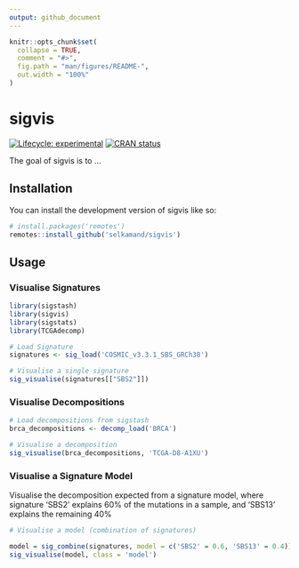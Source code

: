 ```yaml
---
output: github_document
---
```


<!-- README.md is generated from README.Rmd. Please edit that file -->

```r
knitr::opts_chunk$set(
  collapse = TRUE,
  comment = "#>",
  fig.path = "man/figures/README-",
  out.width = "100%"
)
```

# sigvis

<!-- badges: start -->
[![Lifecycle: experimental](https://img.shields.io/badge/lifecycle-experimental-orange.svg)](https://lifecycle.r-lib.org/articles/stages.html#experimental)
[![CRAN status](https://www.r-pkg.org/badges/version/sigvis)](https://CRAN.R-project.org/package=sigvis)
<!-- badges: end -->

The goal of sigvis is to ...

## Installation

You can install the development version of sigvis like so:

``` r
# install.packages('remotes')
remotes::install_github('selkamand/sigvis')
```

## Usage

### Visualise Signatures

```r
library(sigstash)
library(sigvis)
library(sigstats)
library(TCGAdecomp)

# Load Signature 
signatures <- sig_load('COSMIC_v3.3.1_SBS_GRCh38')

# Visualise a single signature
sig_visualise(signatures[["SBS2"]])
```

### Visualise Decompositions

```r

# Load decompositions from sigstash
brca_decompositions <- decomp_load('BRCA')

# Visualise a decomposition
sig_visualise(brca_decompositions, 'TCGA-D8-A1XU')
```

### Visualise a Signature Model

Visualise the decomposition expected from a signature model, where signature 'SBS2' explains 60% of the mutations in a sample, and 'SBS13' explains the remaining 40%

```r

# Visualise a model (combination of signatures)

model = sig_combine(signatures, model = c('SBS2' = 0.6, 'SBS13' = 0.4))
sig_visualise(model, class = 'model')
```

